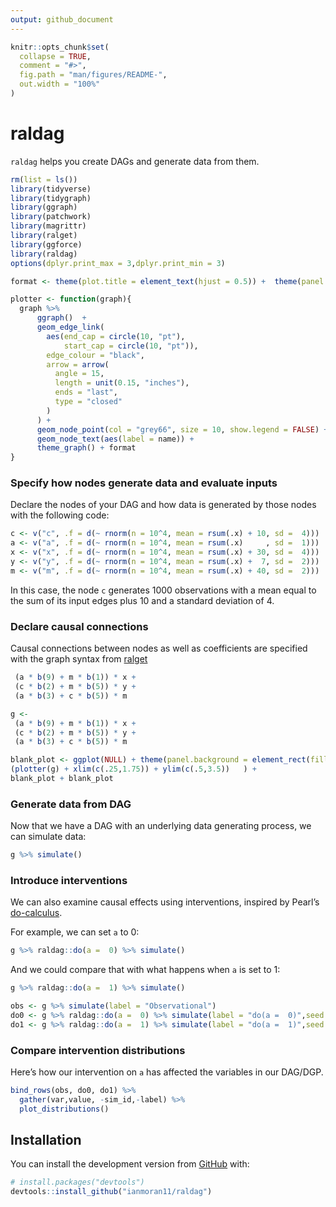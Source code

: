 ```yaml
---
output: github_document
---
```


<!-- README.md is generated from README.Rmd. Please edit that file -->

```r
knitr::opts_chunk$set(
  collapse = TRUE,
  comment = "#>",
  fig.path = "man/figures/README-",
  out.width = "100%"
)
```

# raldag

<!-- badges: start -->
<!-- badges: end -->

`raldag` helps you create DAGs and generate data from them. 

```r
rm(list = ls())
library(tidyverse)
library(tidygraph)
library(ggraph)
library(patchwork)
library(magrittr)
library(ralget)
library(ggforce)
library(raldag)
options(dplyr.print_max = 3,dplyr.print_min = 3)
```

```r
format <- theme(plot.title = element_text(hjust = 0.5)) +  theme(panel.background = element_rect(fill = rgb(.95,.95,.95,1),color = NA)) 

plotter <- function(graph){
  graph %>% 
      ggraph()  +
      geom_edge_link(
        aes(end_cap = circle(10, "pt"),
            start_cap = circle(10, "pt")),
        edge_colour = "black",
        arrow = arrow(
          angle = 15,
          length = unit(0.15, "inches"),
          ends = "last",
          type = "closed"
        )
      ) +
      geom_node_point(col = "grey66", size = 10, show.legend = FALSE) +
      geom_node_text(aes(label = name)) +
      theme_graph() + format 
}

```

### Specify how nodes generate data and evaluate inputs

Declare the nodes of your DAG and how data is generated by those nodes with the following code:

```r
c <- v("c", .f = d(~ rnorm(n = 10^4, mean = rsum(.x) + 10, sd =  4)))
a <- v("a", .f = d(~ rnorm(n = 10^4, mean = rsum(.x)     , sd =  1)))
x <- v("x", .f = d(~ rnorm(n = 10^4, mean = rsum(.x) + 30, sd =  4)))
y <- v("y", .f = d(~ rnorm(n = 10^4, mean = rsum(.x) +  7, sd =  2)))
m <- v("m", .f = d(~ rnorm(n = 10^4, mean = rsum(.x) + 40, sd =  2)))
```

In this case, the node `c` generates 1000 observations with a mean equal to the sum of its input edges plus 10 and a standard deviation of 4.  

### Declare causal connections

Causal connections between nodes as well as coefficients are specified with the graph syntax from [ralget](github.com/ianmoran11/ralget)

```r
 (a * b(9) + m * b(1)) * x +
 (c * b(2) + m * b(5)) * y +
 (a * b(3) + c * b(5)) * m
```

```r
g <-
 (a * b(9) + m * b(1)) * x +
 (c * b(2) + m * b(5)) * y +
 (a * b(3) + c * b(5)) * m

blank_plot <- ggplot(NULL) + theme(panel.background = element_rect(fill = 'white', colour = 'white'))
(plotter(g) + xlim(c(.25,1.75)) + ylim(c(.5,3.5))   ) +
blank_plot + blank_plot
```

### Generate data from DAG

Now that we have a DAG with an underlying data generating process, we can simulate data:

```r
g %>% simulate()
```

### Introduce interventions

We can also examine causal effects using interventions, inspired by Pearl's [do-calculus](https://en.wikipedia.org/wiki/Causal_model#Do_calculus).

For example, we can set `a` to 0:
```r
g %>% raldag::do(a =  0) %>% simulate()
```

And we could compare that with what happens when `a` is set to 1:
```r
g %>% raldag::do(a =  1) %>% simulate()
```

```r
obs <- g %>% simulate(label = "Observational")
do0 <- g %>% raldag::do(a =  0) %>% simulate(label = "do(a =  0)",seed = 1)
do1 <- g %>% raldag::do(a =  1) %>% simulate(label = "do(a =  1)",seed = 1)
```

### Compare intervention distributions

Here's how our intervention on `a` has affected the variables in our DAG/DGP.
```r
bind_rows(obs, do0, do1) %>% 
  gather(var,value, -sim_id,-label) %>%
  plot_distributions()
```

## Installation
You can install the development version from [GitHub](https://github.com/) with:
``` r
# install.packages("devtools")
devtools::install_github("ianmoran11/raldag")
```